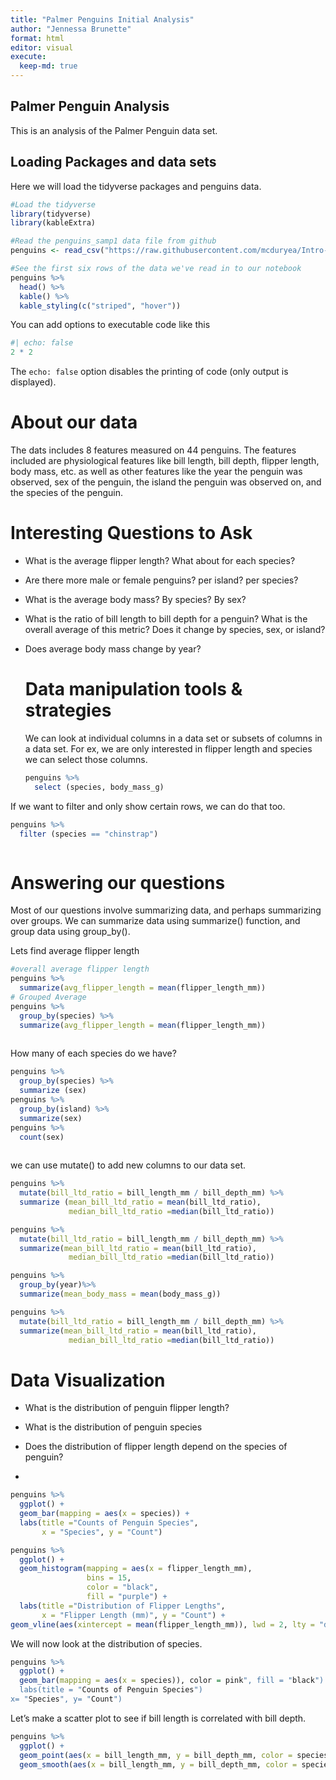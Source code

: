 ```yaml
---
title: "Palmer Penguins Initial Analysis"
author: "Jennessa Brunette"
format: html
editor: visual
execute: 
  keep-md: true
---
```


## Palmer Penguin Analysis

This is an analysis of the Palmer Penguin data set.

## Loading Packages and data sets

Here we will load the tidyverse packages and penguins data.

```r
#Load the tidyverse
library(tidyverse)
library(kableExtra)

#Read the penguins_samp1 data file from github
penguins <- read_csv("https://raw.githubusercontent.com/mcduryea/Intro-to-Bioinformatics/main/data/penguins_samp1.csv")

#See the first six rows of the data we've read in to our notebook
penguins %>% 
  head() %>%
  kable() %>%
  kable_styling(c("striped", "hover"))
```

You can add options to executable code like this

```r
#| echo: false
2 * 2
```

The `echo: false` option disables the printing of code (only output is displayed).

# About our data

The dats includes 8 features measured on 44 penguins. The features included are physiological features like bill length, bill depth, flipper length, body mass, etc. as well as other features like the year the penguin was observed, sex of the penguin, the island the penguin was observed on, and the species of the penguin.

# Interesting Questions to Ask

-   What is the average flipper length? What about for each species?

-   Are there more male or female penguins? per island? per species?

-   What is the average body mass? By species? By sex?

-   What is the ratio of bill length to bill depth for a penguin? What is the overall average of this metric? Does it change by species, sex, or island?

-   Does average body mass change by year?

    # Data manipulation tools & strategies

    We can look at individual columns in a data set or subsets of columns in a data set. For ex, we are only interested in flipper length and species we can select those columns.

    ```r
    penguins %>%
      select (species, body_mass_g)

    ```

If we want to filter and only show certain rows, we can do that too.

```r
penguins %>%
  filter (species == "chinstrap")



```

# Answering our questions

Most of our questions involve summarizing data, and perhaps summarizing over groups. We can summarize data using summarize() function, and group data using group_by().

Lets find average flipper length

```r
#overall average flipper length
penguins %>%
  summarize(avg_flipper_length = mean(flipper_length_mm)) 
# Grouped Average
penguins %>%
  group_by(species) %>%
  summarize(avg_flipper_length = mean(flipper_length_mm)) 
  
```

How many of each species do we have?

```r
penguins %>%
  group_by(species) %>%
  summarize (sex)
penguins %>%
  group_by(island) %>%
  summarize(sex)
penguins %>%
  count(sex)
  

```

we can use mutate() to add new columns to our data set.

```r
penguins %>%
  mutate(bill_ltd_ratio = bill_length_mm / bill_depth_mm) %>%
  summarize (mean_bill_ltd_ratio = mean(bill_ltd_ratio),
             median_bill_ltd_ratio =median(bill_ltd_ratio))

```

```r
penguins %>%
  mutate(bill_ltd_ratio = bill_length_mm / bill_depth_mm) %>%
  summarize(mean_bill_ltd_ratio = mean(bill_ltd_ratio),
             median_bill_ltd_ratio =median(bill_ltd_ratio))
```

```r
penguins %>%
  group_by(year)%>%
  summarize(mean_body_mass = mean(body_mass_g))
```

```r
penguins %>%
  mutate(bill_ltd_ratio = bill_length_mm / bill_depth_mm) %>%
  summarize(mean_bill_ltd_ratio = mean(bill_ltd_ratio),
             median_bill_ltd_ratio =median(bill_ltd_ratio))
```

# Data Visualization

-   What is the distribution of penguin flipper length?

-   What is the distribution of penguin species

-   Does the distribution of flipper length depend on the species of penguin?

-   

```r
penguins %>%
  ggplot() +
  geom_bar(mapping = aes(x = species)) +
  labs(title ="Counts of Penguin Species",
       x = "Species", y = "Count")
```

```r
penguins %>%
  ggplot() +
  geom_histogram(mapping = aes(x = flipper_length_mm),
                 bins = 15,
                 color = "black",
                 fill = "purple") +
  labs(title ="Distribution of Flipper Lengths",
       x = "Flipper Length (mm)", y = "Count") +
geom_vline(aes(xintercept = mean(flipper_length_mm)), lwd = 2, lty = "dashed")

```

We will now look at the distribution of species.

```r
penguins %>%
  ggplot() +
  geom_bar(mapping = aes(x = species)), color = pink", fill = "black") +
  labs(title = "Counts of Penguin Species")
x= "Species", y= "Count")
```

Let's make a scatter plot to see if bill length is correlated with bill depth.

```r
penguins %>%
  ggplot() +
  geom_point(aes(x = bill_length_mm, y = bill_depth_mm, color = species)) +
  geom_smooth(aes(x = bill_length_mm, y = bill_depth_mm, color = species), method = "lm")
```

